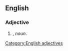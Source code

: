 ==English==

===Adjective===
{{head|en|adjectives}}

# {{attributive of|knob jockey|lang=en|nodot=1}}, ''noun''.


[[Category:English adjectives]]